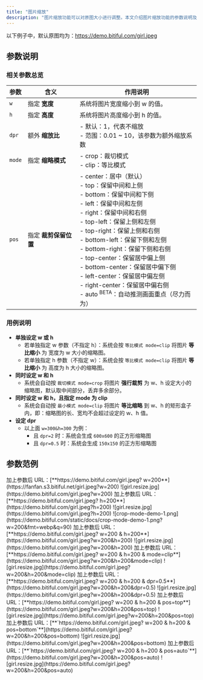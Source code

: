 ```yaml
---
title: "图片缩放"
description: "图片缩放功能可以对原图大小进行调整。本文介绍图片缩放功能的参数说明及使用示例。"
---
```


以下例子中，默认原图均为：https://demo.bitiful.com/girl.jpeg

## 参数说明

### 相关参数总览

| 参数     | 含义            | 作用说明                                                                                                                                                                                                                                                                                                                                                                |
| :----- | ------------- | ------------------------------------------------------------------------------------------------------------------------------------------------------------------------------------------------------------------------------------------------------------------------------------------------------------------------------------------------------------------- |
| `w`    | 指定 **宽度**     | 系统将图片宽度缩小到 w 的值。                                                                                                                                                                                                                                                                                                                                                    |
| `h`    | 指定 **高度**     | 系统将图片高度缩小到 h 的值。                                                                                                                                                                                                                                                                                                                                                    |
| `dpr`  | 额外 **缩放比**    | - 默认：1，代表不缩放<br />- 范围：0.01 ~ 10，该参数为额外缩放系数                                                                                                                                                                                                                                                                                                                         |
| `mode` | 指定 **缩略模式**   | - crop：裁切模式<br />- clip：等比模式                                                                                                                                                                                                                                                                                                                                        |
| `pos`  | 指定 **裁剪保留位置** | - center：居中（默认）<br />- top：保留中间和上侧<br />- bottom：保留中间和下侧<br />- left：保留中间和左侧<br />- right：保留中间和右侧<br />- top-left：保留上侧和左侧<br />- top-right：保留上侧和右侧<br />- bottom-left：保留下侧和左侧<br />- bottom-right：保留下侧和右侧<br />- top-center：保留居中偏上侧<br />- bottom-center：保留居中偏下侧<br />- left-center：保留居中偏左侧<br />- right-center：保留居中偏右侧 <br />- auto <sup>BETA</sup>：自动推测画面重点（尽力而为） |

### 用例说明

- **单独设定 w 或 h**
  - 若单独指定 w 参数（不指定 h）：系统会按 `等比模式 mode=clip` 将图片 **等比缩小** 为 宽度为 w 大小的缩略图。
  - 若单独指定 h 参数（不指定 w）：系统会按 `等比模式 mode=clip` 将图片 **等比缩小** 为 高度为 h 大小的缩略图。
- **同时设定 w 和 h**
  - 系统会自动按 `裁切模式 mode=crop` 将图片 **强行裁剪** 为 w、h 设定大小的缩略图，默认取中间部分，丢弃多余部分。
- **同时设定 w 和 h，且指定 mode 为 clip**
  - 系统会自动按 `最小模式 mode=clip` 将图片 **等比缩略** 到 w、h 的矩形盒子内，即：缩略图的长、宽均不会超过设定的 w、h 值。
- **设定 dpr**
  - 以上面 `w=300&h=300` 为例：
    - 且 `dpr=2` 时：系统会生成 `600x600` 的正方形缩略图
    - 且 `dpr=0.5` 时：系统会生成 `150x150` 的正方形缩略图

## 参数范例

<AccordionGroup>
  <Accordion title="演示：指定缩放宽度为 w=200，进行等比缩放（此时 mode 强制为 clip）" icon="hand-back-point-right">
    加上参数后 URL：[**https://demo.bitiful.com/girl.jpeg? w=200**](https://fanfan.s3.bitiful.net/girl.jpeg?w=200)
    <Frame>
      ![girl.resize.jpg](https://demo.bitiful.com/girl.jpeg?w=200)
    </Frame>
  </Accordion>
  <Accordion title="演示：指定缩放高度为 h=200，进行等比缩放（此时 mode 强制为 clip）" icon="hand-back-point-right">
    加上参数后 URL：[**https://demo.bitiful.com/girl.jpeg? h=200**](https://demo.bitiful.com/girl.jpeg?h=200)
    <Frame>
      ![girl.resize.jpg](https://demo.bitiful.com/girl.jpeg?h=200)
    </Frame>
  </Accordion>
  <Accordion title="演示：同时指定宽高 w=200 & h=200（此时 mode 默认为 crop；pos 默认为 center）" icon="hand-back-point-right">
    <Accordion title="处理逻辑示例" icon="hand-back-point-right">
      <Frame>
        ![crop-mode-demo-1.png](https://demo.bitiful.com/static/docs/crop-mode-demo-1.png?w=200&fmt=webp&q=90)
      </Frame>
    </Accordion>
    加上参数后 URL：[**https://demo.bitiful.com/girl.jpeg? w=200 & h=200**](https://demo.bitiful.com/girl.jpeg?w=200&h=200)
    <Frame>
      ![girl.resize.jpg](https://demo.bitiful.com/girl.jpeg?w=200&h=200)
    </Frame>
  </Accordion>
  <Accordion title="演示：同时指定宽高 w=200 & h=200 并设置 mode=clip" icon="hand-back-point-right">
    加上参数后 URL：[**https://demo.bitiful.com/girl.jpeg? w=200 & h=200 & mode=clip**](https://demo.bitiful.com/girl.jpeg?w=200&h=200&mode=clip)
    <Frame>
      ![girl.resize.jpg](https://demo.bitiful.com/girl.jpeg?w=200&h=200&mode=clip)
    </Frame>
  </Accordion>
  <Accordion title="演示：同时指定宽高 w=200 & h=200 并设置 dpr=0.5" icon="hand-back-point-right">
    加上参数后 URL：[**https://demo.bitiful.com/girl.jpeg? w=200 & h=200 & dpr=0.5**](https://demo.bitiful.com/girl.jpeg?w=200&h=200&dpr=0.5)
    <Frame>
      ![girl.resize.jpg](https://demo.bitiful.com/girl.jpeg?w=200&h=200&dpr=0.5)
    </Frame>
  </Accordion>
  <Accordion title="演示：同时指定宽高 w=200 & h=200 并设置 pos=top" icon="hand-back-point-right">
    加上参数后 URL：[**https://demo.bitiful.com/girl.jpeg? w=200 & h=200 & pos=top**](https://demo.bitiful.com/girl.jpeg?w=200&h=200&pos=top)
    <Frame>
      ![girl.resize.jpg](https://demo.bitiful.com/girl.jpeg?w=200&h=200&pos=top)
    </Frame>
  </Accordion>
  <Accordion title="演示：同时指定宽高 w=200 & h=200 并设置 pos=bottom" icon="hand-back-point-right">
    加上参数后 URL：[**`https://demo.bitiful.com/girl.jpeg? w=200 & h=200 & pos=bottom`**](https://demo.bitiful.com/girl.jpeg?w=200&h=200&pos=bottom)
    <Frame>
      ![girl.resize.jpg](https://demo.bitiful.com/girl.jpeg?w=200&h=200&pos=bottom)
    </Frame>
  </Accordion>
  <Accordion title="演示：同时指定宽高 w=200 & h=200 并设置 pos=auto" icon="stars">
    加上参数后 URL：[**`https://demo.bitiful.com/girl.jpeg? w=200 & h=200 & pos=auto`**](https://demo.bitiful.com/girl.jpeg?w=200&h=200&pos=auto)
    <Frame>
      ![girl.resize.jpg](https://demo.bitiful.com/girl.jpeg?w=200&h=200&pos=auto)
    </Frame>
  </Accordion>
</AccordionGroup>